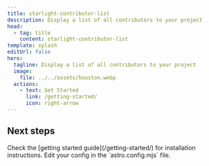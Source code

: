 ```yaml
---
title: starlight-contributor-list
description: Display a list of all contributors to your project
head:
  - tag: title
    content: starlight-contributor-list
template: splash
editUrl: false
hero:
  tagline: Display a list of all contributors to your project
  image:
    file: ../../assets/houston.webp
  actions:
    - text: Get Started
      link: /getting-started/
      icon: right-arrow
---
```



## Next steps

<CardGrid stagger>
  <Card title="Install the plugin" icon="puzzle">
    Check the [getting started guide](/getting-started/) for installation instructions.
  </Card>
  <Card title="Configure the plugin" icon="setting">
    Edit your config in the `astro.config.mjs` file.
  </Card>
</CardGrid>
